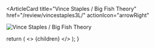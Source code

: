 <ArticleCard
  title="Vince Staples / Big Fish Theory"
  href="/review/vincestaples3L/"
  actionIcon="arrowRight"
>

![Vince Staples / Big Fish Theory](../../images/cd/vincestaples3L.jpg)

</ArticleCard>

  return (
    <>
      {children}
    </>
  );
}
